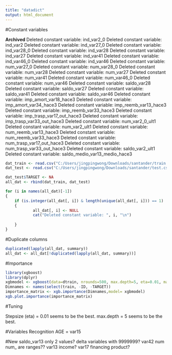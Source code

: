 ---
title: "datadict"
output: html_document
---

#Constant variables

**Archived**
Deleted constant variable:  ind_var2_0 
Deleted constant variable:  ind_var2 
Deleted constant variable:  ind_var27_0 
Deleted constant variable:  ind_var28_0 
Deleted constant variable:  ind_var28 
Deleted constant variable:  ind_var27 
Deleted constant variable:  ind_var41 
Deleted constant variable:  ind_var46_0 
Deleted constant variable:  ind_var46 
Deleted constant variable:  num_var27_0 
Deleted constant variable:  num_var28_0 
Deleted constant variable:  num_var28 
Deleted constant variable:  num_var27 
Deleted constant variable:  num_var41 
Deleted constant variable:  num_var46_0 
Deleted constant variable:  num_var46 
Deleted constant variable:  saldo_var28 
Deleted constant variable:  saldo_var27 
Deleted constant variable:  saldo_var41 
Deleted constant variable:  saldo_var46 
Deleted constant variable:  imp_amort_var18_hace3 
Deleted constant variable:  imp_amort_var34_hace3 
Deleted constant variable:  imp_reemb_var13_hace3 
Deleted constant variable:  imp_reemb_var33_hace3 
Deleted constant variable:  imp_trasp_var17_out_hace3 
Deleted constant variable:  imp_trasp_var33_out_hace3 
Deleted constant variable:  num_var2_0_ult1 
Deleted constant variable:  num_var2_ult1 
Deleted constant variable:  num_reemb_var13_hace3 
Deleted constant variable:  num_reemb_var33_hace3 
Deleted constant variable:  num_trasp_var17_out_hace3 
Deleted constant variable:  num_trasp_var33_out_hace3 
Deleted constant variable:  saldo_var2_ult1 
Deleted constant variable:  saldo_medio_var13_medio_hace3 

```{r}
dat_train <- read.csv("C:/Users/jingpingwong/Downloads/santander/train.csv", stringsAsFactors = FALSE)
dat_test <- read.csv("C:/Users/jingpingwong/Downloads/santander/test.csv", stringsAsFactors = FALSE)

dat_test$TARGET <- NA
all_dat <- rbind(dat_train, dat_test)

for (i in names(all_dat)[-1])
{
	if (is.integer(all_dat[, i]) & length(unique(all_dat[, i])) == 1) 
	{
			all_dat[, i] <- NULL
			cat("Deleted constant variable: ", i, "\n")
		 
	}
}
```

#Duplicate columns


```{r}
duplicated(lapply(all_dat, summary))
all_dat <- all_dat[!duplicated(lapply(all_dat, summary))]
```

#Importance

```{r}
library(xgboost)
library(dplyr)
xgbmodel <- xgboost(data=dtrain, nrounds=500, max.depth=5, eta=0.01, maximize=T, params=param)
Dimnames <- names(select(train, -ID, -TARGET))
importance_matrix <- xgb.importance(Dimnames,model= xgbmodel)
xgb.plot.importance(importance_matrix)
```

#Tuning

Stepsize (eta) = 0.01 seems to be the best.
max.depth = 5 seems to be the best.

#Variables Recognition
AGE = var15

#New
saldo_var13 only 2 values?
delta variables with 9999999?
var42 num
num_ are ranges??
var13 income?
var17 financing product?